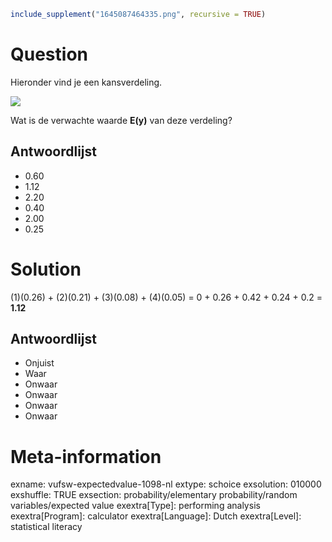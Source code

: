 ```r
include_supplement("1645087464335.png", recursive = TRUE)
```

Question
========
Hieronder vind je een kansverdeling.  
  
![](1645087464335.png)
  
Wat is de verwachte waarde **E(y)** van deze verdeling?

Antwoordlijst
----------
* 0.60
* 1.12
* 2.20
* 0.40
* 2.00
* 0.25

Solution
========

(1)(0.26) + (2)(0.21) + (3)(0.08) + (4)(0.05) = 0 + 0.26 + 0.42 + 0.24 + 0.2 = **1.12**

Antwoordlijst
----------
* Onjuist
* Waar
* Onwaar
* Onwaar
* Onwaar
* Onwaar

Meta-information
================
exname: vufsw-expectedvalue-1098-nl
extype: schoice
exsolution: 010000
exshuffle: TRUE
exsection: probability/elementary probability/random variables/expected value
exextra[Type]: performing analysis
exextra[Program]: calculator
exextra[Language]: Dutch
exextra[Level]: statistical literacy

